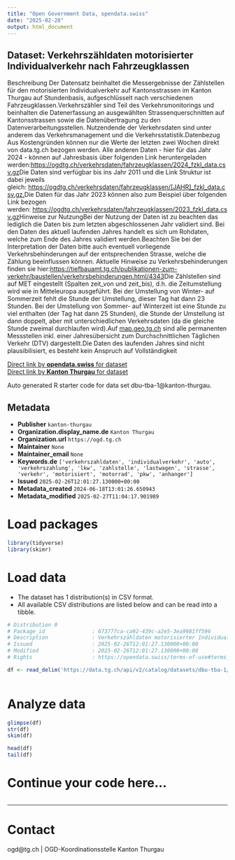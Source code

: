```yaml
---
title: "Open Government Data, opendata.swiss"
date: "2025-02-28"
output: html_document
---
```


## Dataset: Verkehrszähldaten motorisierter Individualverkehr nach Fahrzeugklassen

Beschreibung
Der Datensatz beinhaltet die Messergebnisse der Zählstellen für den motorisierten Individualverkehr auf Kantonsstrassen im Kanton Thurgau auf Stundenbasis, aufgeschlüsselt nach verschiedenen Fahrzeugklassen.Verkehrszähler sind Teil des Verkehrsmonitorings und beinhalten die Datenerfassung an ausgewählten Strassenquerschnitten auf Kantonsstrassen sowie die Datenübertragung zu den Datenverarbeitungsstellen. Nutzendende der Verkehrsdaten sind unter anderem das Verkehrsmanagement und die Verkehrsstatistik.Datenbezug
Aus Kostengründen können nur die Werte der letzten zwei Wochen direkt von data.tg.ch bezogen werden. Alle anderen Daten - hier für das Jahr 2024 - können auf Jahresbasis über folgenden Link heruntergeladen werden:[https://ogdtg.ch/verkehrsdaten/fahrzeugklassen/2024_fzkl_data.csv.gz](https://ogdtg.ch/verkehrsdaten/fahrzeugklassen/2024_fzkl_data.csv.gz)Die Daten sind verfügbar bis ins Jahr 2011 und die Link Struktur ist dabei jeweils gleich: [https://ogdtg.ch/verkehrsdaten/fahrzeugklassen/[JAHR]_fzkl_data.csv.gz.](https://ogdtg.ch/verkehrsdaten/fahrzeugklassen/[JAHR]_fzkl_data.csv.gz.)Die Daten für das Jahr 2023 können also zum Beispiel über folgenden Link bezogen werden: [https://ogdtg.ch/verkehrsdaten/fahrzeugklassen/2023_fzkl_data.csv.gz](https://ogdtg.ch/verkehrsdaten/fahrzeugklassen/2023_fzkl_data.csv.gz)[](https://ogdtg.ch/verkehrsdaten/fahrzeugklassen/2024_fzkl_data.csv.gz)Hinweise zur NutzungBei der Nutzung der Daten ist zu beachten das lediglich die Daten bis zum letzten abgeschlossenen Jahr validiert sind. Bei den Daten des aktuell laufenden Jahres handelt es sich um Rohdaten, welche zum Ende des Jahres validiert werden.Beachten Sie bei der Interpretation der Daten bitte auch eventuell vorliegende Verkehrsbehinderungen auf der entsprechenden Strasse, welche die Zählung beeinflussen können. Aktuelle Hinweise zu Verkehrsbehinderungen finden sie hier:[https://tiefbauamt.tg.ch/publikationen-zum-verkehr/baustellen/verkehrsbehinderungen.html/4343](https://tiefbauamt.tg.ch/publikationen-zum-verkehr/baustellen/verkehrsbehinderungen.html/4343)Die Zählstellen sind auf MET eingestellt (Spalten zeit_von und zeit_bis), d.h. die Zeitumstellung wird wie in Mitteleuropa ausgeführt. Bei der Umstellung von Winter- auf Sommerzeit fehlt die Stunde der Umstellung, dieser Tag hat dann 23 Stunden. Bei der Umstellung von Sommer- auf Winterzeit ist eine Stunde zu viel enthalten (der Tag hat dann 25 Stunden), die Stunde der Umstellung ist dann doppelt, aber mit unterschiedlichen Verkehrsdaten (da die gleiche Stunde zweimal durchlaufen wird).Auf [map.geo.tg.ch](https://map.geo.tg.ch/apps/mf-geoadmin3/?lang=de&topic=ech&time=2020&layers=strassenverkehrszaehlung_messdaten&layers_timestamp=20200101&E=2723900.00&N=1269850.00&zoom=0) sind alle permanenten Messstellen inkl. einer Jahresübersicht zum Durchschnittlichen Täglichen Verkehr (DTV) dargestellt.Die Daten des laufenden Jahres sind nicht plausibilisiert, es besteht kein Anspruch auf Vollständigkeit

[Direct link by **opendata.swiss** for dataset](https://opendata.swiss/de/dataset/verkehrszahldaten-motorisierter-individualverkehr-nach-fahrzeugklassen)<br>
[Direct link by **Kanton Thurgau** for dataset](https://data.tg.ch/explore/dataset/dbu-tba-1/)

Auto generated R starter code for data set dbu-tba-1@kanton-thurgau.

## Metadata

- **Publisher** `kanton-thurgau`
- **Organization.display_name.de** `Kanton Thurgau`
- **Organization.url** `https://ogd.tg.ch`
- **Maintainer** `None`
- **Maintainer_email** `None`
- **Keywords.de** `['verkehrszahldaten', 'individualverkehr', 'auto', 'verkehrszahlung', 'lkw', 'zahlstelle', 'lastwagen', 'strasse', 'verkehr', 'motorisiert', 'motorrad', 'pkw', 'anhanger']`
- **Issued** `2025-02-26T12:01:27.130000+00:00`
- **Metadata_created** `2024-06-18T13:01:26.650943`
- **Metadata_modified** `2025-02-27T11:04:17.901989`


# Load packages

```r

library(tidyverse)
library(skimr)

```

# Load data

-   The dataset has 1 distribution(s) in CSV format.
-   All available CSV distributions are listed below and can be read into a tibble.

```r

# Distribution 0
# Package_id               : 673777ca-ca92-439c-a2e5-3ea9981ff596
# Description              : Verkehrszähldaten motorisierter Individualverkehr nach Fahrzeugklassen (csv)
# Issued                   : 2025-02-26T12:01:27.130000+00:00
# Modified                 : 2025-02-26T12:01:27.130000+00:00
# Rights                   : https://opendata.swiss/terms-of-use#terms_by

df <- read_delim('https://data.tg.ch/api/v2/catalog/datasets/dbu-tba-1/exports/csv?use_labels=true')



```

# Analyze data

```r

glimpse(df)
str(df)
skim(df)

head(df)
tail(df)

```

# Continue your code here...

```r

```

------------------------------------------------------------------------

# Contact

ogd@tg.ch | OGD-Koordinationsstelle Kanton Thurgau

